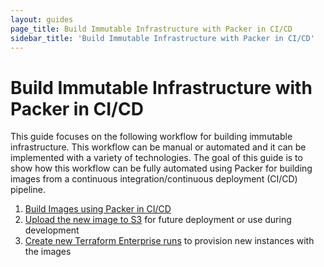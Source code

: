 ```yaml
---
layout: guides
page_title: Build Immutable Infrastructure with Packer in CI/CD
sidebar_title: 'Build Immutable Infrastructure with Packer in CI/CD'
---
```


# Build Immutable Infrastructure with Packer in CI/CD

This guide focuses on the following workflow for building immutable
infrastructure. This workflow can be manual or automated and it can be
implemented with a variety of technologies. The goal of this guide is to show
how this workflow can be fully automated using Packer for building images from
a continuous integration/continuous deployment (CI/CD) pipeline.

1. [Build Images using Packer in CI/CD](/guides/packer-on-cicd/build-image-in-cicd)
2. [Upload the new image to S3](/guides/packer-on-cicd/upload-images-to-artifact) for future deployment or use during development
3. [Create new Terraform Enterprise runs](/guides/packer-on-cicd/trigger-tfe) to provision new instances with the images

